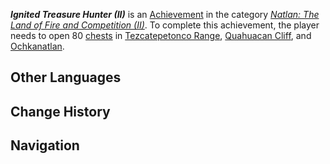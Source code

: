 {{Achievement Infobox
|title        = Ignited Treasure Hunter (II)
|id           = 80357
|order id     = 331
|category     = Natlan: The Land of Fire and Competition (II)
|description  = Open 80 [[chest]]s in [[Tezcatepetonco Range]], [[Quahuacan Cliff]], and [[Ochkanatlan]].
|requirements = 
|primogems    = 10
|tracking     = Tracks the amount of chests opened.
|topic        = Chests
|hidden       = 
|set          = Ignited Treasure Hunter (II)
|tier         = 2
|tiers_total  = 3
}}
'''''Ignited Treasure Hunter (II)''''' is an [[Achievement]] in the category ''[[Natlan: The Land of Fire and Competition (II)]]''. To complete this achievement, the player needs to open 80 [[chest]]s in [[Tezcatepetonco Range]], [[Quahuacan Cliff]], and [[Ochkanatlan]].

==Other Languages==
{{Other Languages|Transclude=Ignited Treasure Hunter (II)}}

==Change History==
{{Change History|5.2}}

==Navigation==
{{Achievement Navbox}}